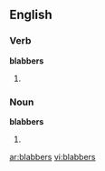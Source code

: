 ==English==

===Verb===
'''blabbers'''

# {{third-person singular of|[[blabber]]}}

===Noun===
'''blabbers'''
# {{plural of|[[blabber]]}}

{{anagrams:en/abbbelrs}}
[[ar:blabbers]]
[[vi:blabbers]]